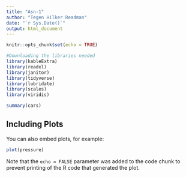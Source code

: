 ```yaml
---
title: "Asn-1"
author: "Tegen Hilker Readman"
date: "`r Sys.Date()`"
output: html_document
---
```


```r
knitr::opts_chunk$set(echo = TRUE)
```
```r
#Downloading the libraries needed
library(kableExtra)
library(readxl)
library(janitor)
library(tidyverse)
library(lubridate)
library(scales)
library(viridis)

```


```r
summary(cars)
```

## Including Plots

You can also embed plots, for example:

```r
plot(pressure)
```

Note that the `echo = FALSE` parameter was added to the code chunk to prevent printing of the R code that generated the plot.
